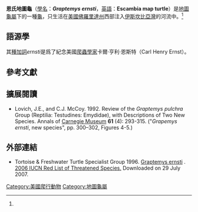 {{Speciesbox
| image = Graptemys ernsti 18Jun09 EscambiaRiver 2z.JPG
| status = LR/nt | status_system = IUCN2.3
| genus = Graptemys
| species = ernsti
| authority = [[Jeffrey_E._Lovich|Lovich]] & [[Clarence_John_"Jack"_McCoy|McCoy]], 1992
| synonyms = 
*''Graptemys ernsti'' <br><small>Lovich & McCoy, 1992</small>
*''Graptemys emstii'' <small>Ferri, 2002</small><br>''([[ex_errore|ex errore]])''
*''Graptemys pulchra ernsti'' <br><small>— Artner, 2003</small>
| synonyms_ref=<ref name="Fritz2007">{{cite journal |journal=Vertebrate Zoology |title=Checklist of Chelonians of the World |year=2007 |first=Uwe |last=Fritz |coauthors=Havaš, Peter |volume=57 |issue=2 |url=http://www.cnah.org/pdf_files/851.pdf |archiveurl=https://www.webcitation.org/5v20ztMND?url=http://www.cnah.org/pdf_files/851.pdf |archivedate=2010-12-17 |accessdate=29 May 2012 |deadurl=yes }}</ref>
}}

'''恩氏地圖龜'''（[[學名|學名]]：'''''Graptemys ernsti'''''，[[英語|英語]]：'''Escambia map turtle'''）是[[地圖龜屬|地圖龜屬]]下的一種[[龜|龜]]，只生活在[[美國|美國]][[佛羅里達州|佛羅里達州]]西部注入[[伊斯坎比亞灣|伊斯坎比亞灣]]的河流中。<ref name="Fritz2007"/>

==語源學==
其[[種加詞|種加詞]]''ernsti''是爲了紀念美國[[爬蟲兩栖類學|爬蟲學家]]卡爾·亨利·恩斯特（Carl Henry Ernst）。

==參考文獻==
{{Reflist}}

==擴展閱讀==
*Lovich, J.E., and C.J. McCoy. 1992. Review of the ''Graptemys pulchra'' Group (Reptilia: Testudines: Emydidae), with Descriptions of Two New Species. Annals of [[卡內基自然歷史博物館|Carnegie Museum]] '''61''' (4): 293-315. ("''Grapemys ernsti'', new species", pp. 300–302, Figures 4-5.)

==外部連結==
* Tortoise & Freshwater Turtle Specialist Group 1996.  [http://www.iucnredlist.org/search/details.php/9500/all Graptemys ernsti] {{Wayback|url=http://www.iucnredlist.org/search/details.php/9500/all |date=20140627094911 }}.   [http://www.iucnredlist.org 2006 IUCN Red List of Threatened Species. ] {{WebCite|url=https://www.webcitation.org/6IuYnscCO?url=http://www.iucnredlist.org/ |date=20130816083955 |dateformat=iso }}  Downloaded on 29 July 2007.
{{Taxonbar|from=Q301647}}

[[Category:美國爬行動物|Category:美國爬行動物]]
[[Category:地圖龜屬|Category:地圖龜屬]]


{{turtle-stub}}